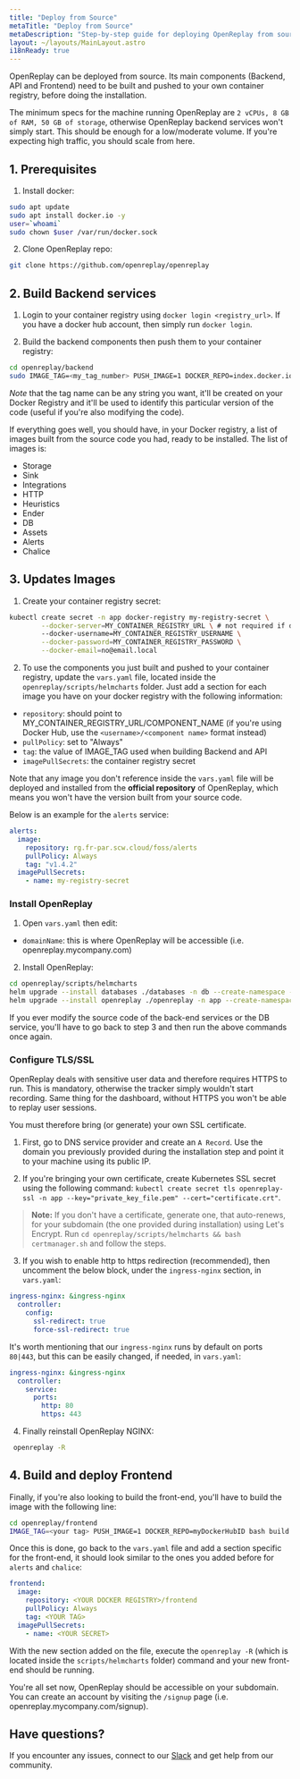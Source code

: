 ```yaml
---
title: "Deploy from Source"
metaTitle: "Deploy from Source"
metaDescription: "Step-by-step guide for deploying OpenReplay from source code."
layout: ~/layouts/MainLayout.astro
i18nReady: true
---
```


OpenReplay can be deployed from source. Its main components (Backend, API and Frontend) need to be built and pushed to your own container registry, before doing the installation.

The minimum specs for the machine running OpenReplay are `2 vCPUs, 8 GB of RAM, 50 GB of storage`, otherwise OpenReplay backend services won't simply start. This should be enough for a low/moderate volume. If you're expecting high traffic, you should scale from here.

## 1. Prerequisites

1. Install docker:

```bash
sudo apt update
sudo apt install docker.io -y
user=`whoami`
sudo chown $user /var/run/docker.sock
```

2. Clone OpenReplay repo:

```bash
git clone https://github.com/openreplay/openreplay
```

## 2. Build Backend services

1. Login to your container registry using `docker login <registry_url>`. If you have a docker hub account, then simply run `docker login`.

2. Build the backend components then push them to your container registry:

```bash
cd openreplay/backend
sudo IMAGE_TAG=<my_tag_number> PUSH_IMAGE=1 DOCKER_REPO=index.docker.io/<username> bash build.sh 
```

*Note* that the tag name can be any string you want, it'll be created on your Docker Registry and it'll be used to identify this particular version of the code (useful if you're also modifying the code).

If everything goes well, you should have, in your Docker registry, a list of images built from the source code you had, ready to be installed.
The list of images is:

- Storage
- Sink
- Integrations
- HTTP
- Heuristics
- Ender
- DB
- Assets
- Alerts
- Chalice

## 3. Updates Images

1. Create your container registry secret:

```bash
kubectl create secret -n app docker-registry my-registry-secret \
        --docker-server=MY_CONTAINER_REGISTRY_URL \ # not required if docker hub
        --docker-username=MY_CONTAINER_REGISTRY_USERNAME \
        --docker-password=MY_CONTAINER_REGISTRY_PASSWORD \
        --docker-email=no@email.local 
```

2. To use the components you just built and pushed to your container registry, update the `vars.yaml` file, located inside the `openreplay/scripts/helmcharts` folder. 
Just add a section for each image you have on your docker registry with the following information:

- `repository`: should point to MY_CONTAINER_REGISTRY_URL/COMPONENT_NAME (if you're using Docker Hub, use the `<username>/<component name>` format instead)
- `pullPolicy`: set to "Always"
- `tag`: the value of IMAGE_TAG used when building Backend and API
- `imagePullSecrets`: the container registry secret

Note that any image you don't reference inside the `vars.yaml` file will be deployed and installed from the **official repository** of OpenReplay, which means you won't have the version built from your source code.

Below is an example for the `alerts` service:

```yaml
alerts:
  image:
    repository: rg.fr-par.scw.cloud/foss/alerts
    pullPolicy: Always
    tag: "v1.4.2"
  imagePullSecrets: 
    - name: my-registry-secret
```

### Install OpenReplay

1. Open `vars.yaml` then edit:
- `domainName`: this is where OpenReplay will be accessible (i.e. openreplay.mycompany.com)

2. Install OpenReplay:

```bash
cd openreplay/scripts/helmcharts
helm upgrade --install databases ./databases -n db --create-namespace --wait -f ./vars.yaml --atomic
helm upgrade --install openreplay ./openreplay -n app --create-namespace --wait -f ./vars.yaml --atomic
```

If you ever modify the source code of the back-end services or the DB service, you'll have to  go back to step 3 and then run the above commands once again.

### Configure TLS/SSL

OpenReplay deals with sensitive user data and therefore requires HTTPS to run. This is mandatory, otherwise the tracker simply wouldn't start recording. Same thing for the dashboard, without HTTPS you won't be able to replay user sessions.

You must therefore bring (or generate) your own SSL certificate.

1. First, go to DNS service provider and create an `A Record`. Use the domain you previously provided during the installation step and point it to your machine using its public IP.

2. If you're bringing your own certificate, create Kubernetes SSL secret using the following command: `kubectl create secret tls openreplay-ssl -n app --key="private_key_file.pem" --cert="certificate.crt"`.

> **Note:** If you don't have a certificate, generate one, that auto-renews, for your subdomain (the one provided during installation) using Let's Encrypt. Run `cd openreplay/scripts/helmcharts && bash certmanager.sh` and follow the steps.

3. If you wish to enable http to https redirection (recommended), then uncomment the below block, under the `ingress-nginx` section, in `vars.yaml`:
   
```yaml
ingress-nginx: &ingress-nginx
  controller:
    config:
      ssl-redirect: true
      force-ssl-redirect: true
```

It's worth mentioning that our `ingress-nginx` runs by default on ports `80|443`, but this can be easily changed, if needed, in `vars.yaml`:

```yaml
ingress-nginx: &ingress-nginx
  controller:
    service:
      ports:
        http: 80
        https: 443
```

4. Finally reinstall OpenReplay NGINX:

```bash
 openreplay -R
```

## 4. Build and deploy Frontend

Finally, if you're also looking to build the front-end, you'll have to build the image with the following line:

```bash
cd openreplay/frontend
IMAGE_TAG=<your tag> PUSH_IMAGE=1 DOCKER_REPO=myDockerHubID bash build.sh
```

Once this is done, go back to the `vars.yaml` file and add a section specific for the front-end, it should look similar to the ones you added before for `alerts` and `chalice`:

```yaml
frontend:
  image:
    repository: <YOUR DOCKER REGISTRY>/frontend
    pullPolicy: Always
    tag: <YOUR TAG>
  imagePullSecrets: 
    - name: <YOUR SECRET>
```

With the new section added on the file, execute the `openreplay -R` (which is located inside the `scripts/helmcharts` folder) command and your new front-end should be running.

You're all set now, OpenReplay should be accessible on your subdomain. You can create an account by visiting the `/signup` page (i.e. openreplay.mycompany.com/signup).

## Have questions?

If you encounter any issues, connect to our [Slack](https://slack.openreplay.com) and get help from our community.
